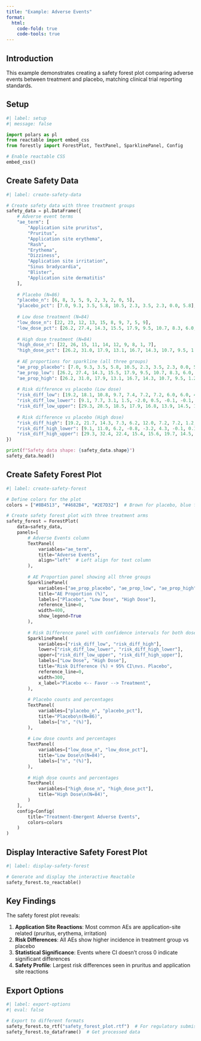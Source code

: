 ```yaml
---
title: "Example: Adverse Events"
format:
  html:
    code-fold: true
    code-tools: true
---
```


## Introduction

This example demonstrates creating a safety forest plot comparing adverse events between treatment and placebo, matching clinical trial reporting standards.

## Setup

```python
#| label: setup
#| message: false

import polars as pl
from reactable import embed_css
from forestly import ForestPlot, TextPanel, SparklinePanel, Config

# Enable reactable CSS
embed_css()
```

## Create Safety Data

```python
#| label: create-safety-data

# Create safety data with three treatment groups
safety_data = pl.DataFrame({
    # Adverse event terms
    "ae_term": [
        "Application site pruritus",
        "Pruritus", 
        "Application site erythema",
        "Rash",
        "Erythema",
        "Dizziness",
        "Application site irritation",
        "Sinus bradycardia",
        "Blister",
        "Application site dermatitis"
    ],
    
    # Placebo (N=86)
    "placebo_n": [6, 8, 3, 5, 9, 2, 3, 2, 0, 5],
    "placebo_pct": [7.0, 9.3, 3.5, 5.8, 10.5, 2.3, 3.5, 2.3, 0.0, 5.8],
    
    # Low dose treatment (N=84)
    "low_dose_n": [22, 23, 12, 13, 15, 8, 9, 7, 5, 9],
    "low_dose_pct": [26.2, 27.4, 14.3, 15.5, 17.9, 9.5, 10.7, 8.3, 6.0, 10.7],
    
    # High dose treatment (N=84)
    "high_dose_n": [22, 26, 15, 11, 14, 12, 9, 8, 1, 7],
    "high_dose_pct": [26.2, 31.0, 17.9, 13.1, 16.7, 14.3, 10.7, 9.5, 1.2, 8.3],
    
    # AE proportions for sparkline (all three groups)
    "ae_prop_placebo": [7.0, 9.3, 3.5, 5.8, 10.5, 2.3, 3.5, 2.3, 0.0, 5.8],
    "ae_prop_low": [26.2, 27.4, 14.3, 15.5, 17.9, 9.5, 10.7, 8.3, 6.0, 10.7],
    "ae_prop_high": [26.2, 31.0, 17.9, 13.1, 16.7, 14.3, 10.7, 9.5, 1.2, 8.3],
    
    # Risk difference vs placebo (Low dose)
    "risk_diff_low": [19.2, 18.1, 10.8, 9.7, 7.4, 7.2, 7.2, 6.0, 6.0, 4.9],
    "risk_diff_low_lower": [9.1, 7.7, 3.1, 1.5, -2.0, 0.5, -0.1, -0.1, 1.3, -2.7],
    "risk_diff_low_upper": [29.3, 28.5, 18.5, 17.9, 16.8, 13.9, 14.5, 12.1, 10.7, 12.5],
    
    # Risk difference vs placebo (High dose)
    "risk_diff_high": [19.2, 21.7, 14.3, 7.3, 6.2, 12.0, 7.2, 7.2, 1.2, 2.5],
    "risk_diff_high_lower": [9.1, 11.0, 6.2, -0.8, -3.2, 4.3, -0.1, 0.1, -2.1, -4.7],
    "risk_diff_high_upper": [29.3, 32.4, 22.4, 15.4, 15.6, 19.7, 14.5, 14.3, 4.5, 9.7],
})

print(f"Safety data shape: {safety_data.shape}")
safety_data.head()
```

## Create Safety Forest Plot

```python
#| label: create-safety-forest

# Define colors for the plot
colors = ["#8B4513", "#4682B4", "#2E7D32"]  # Brown for placebo, blue for low dose, green for high dose

# Create safety forest plot with three treatment arms
safety_forest = ForestPlot(
    data=safety_data,
    panels=[
        # Adverse Events column
        TextPanel(
            variables="ae_term",
            title="Adverse Events",
            align="left"  # Left align for text column
        ),
        
        # AE Proportion panel showing all three groups
        SparklinePanel(
            variables=["ae_prop_placebo", "ae_prop_low", "ae_prop_high"],
            title="AE Proportion (%)",
            labels=["Placebo", "Low Dose", "High Dose"],
            reference_line=0,
            width=400,
            show_legend=True
        ),
        
        # Risk Difference panel with confidence intervals for both doses vs Placebo
        SparklinePanel(
            variables=["risk_diff_low", "risk_diff_high"],
            lower=["risk_diff_low_lower", "risk_diff_high_lower"],
            upper=["risk_diff_low_upper", "risk_diff_high_upper"],
            labels=["Low Dose", "High Dose"],
            title="Risk Difference (%) + 95% CI\nvs. Placebo",
            reference_line=0,
            width=300,
            x_label="Placebo <-- Favor --> Treatment",
        ),
        
        # Placebo counts and percentages
        TextPanel(
            variables=["placebo_n", "placebo_pct"],
            title="Placebo\n(N=86)",
            labels=["n", "(%)"],
        ),
        
        # Low dose counts and percentages
        TextPanel(
            variables=["low_dose_n", "low_dose_pct"],
            title="Low Dose\n(N=84)",
            labels=["n", "(%)"],
        ),
        
        # High dose counts and percentages
        TextPanel(
            variables=["high_dose_n", "high_dose_pct"],
            title="High Dose\n(N=84)",
        )
    ],
    config=Config(
        title="Treatment-Emergent Adverse Events",
        colors=colors
    )
)
```

## Display Interactive Safety Forest Plot

```python
#| label: display-safety-forest

# Generate and display the interactive Reactable
safety_forest.to_reactable()
```

## Key Findings

The safety forest plot reveals:

1. **Application Site Reactions**: Most common AEs are application-site related (pruritus, erythema, irritation)
2. **Risk Differences**: All AEs show higher incidence in treatment group vs placebo
3. **Statistical Significance**: Events where CI doesn't cross 0 indicate significant differences
4. **Safety Profile**: Largest risk differences seen in pruritus and application site reactions

## Export Options

```python
#| label: export-options
#| eval: false

# Export to different formats
safety_forest.to_rtf("safety_forest_plot.rtf")  # For regulatory submissions
safety_forest.to_dataframe()  # Get processed data
```